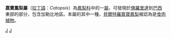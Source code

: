 {{Automatic taxobox
| taxon = Catopsis
| image = Catopsis sessiliflora HabitusInflorescences BotGardBln0906.jpg
| image_caption = [[無柄嘉寶鳳梨|無柄嘉寶鳳梨]]
| authority = [[奧古斯特·格里塞巴赫|Griseb.]]
| subdivision_ranks = 物種
| subdivision = 約有21種
| range_map =Catopsis distribution.svg
| range_map_width = 250px
| range_map_caption = 嘉寶鳳梨屬的分佈狀態
}}

'''嘉寶鳳梨屬'''（[[拉丁語|拉丁語]]：''Catopsis''）為[[鳳梨科|鳳梨科]]中的一[[屬|屬]]，可發現於[[佛羅里達|佛羅里達]]到[[巴西|巴西]]東部的部分，包含加勒比地區。本屬的其中一種，[[貝爾特羅嘉寶鳳梨|貝爾特羅嘉寶鳳梨]]被認為是[[食肉植物|食肉植物]]。
{{Taxonbar|from=Q135644}}

[[Category:凤梨科|J]]
[[Category:食虫植物|J]]


{{鳳梨科小作品}}